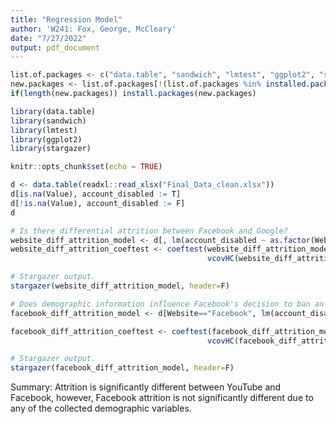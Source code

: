 ```yaml
---
title: "Regression Model"
author: 'W241: Fox, George, McCleary'
date: "7/27/2022"
output: pdf_document
---
```


```r
list.of.packages <- c("data.table", "sandwich", "lmtest", "ggplot2", "stargazer")
new.packages <- list.of.packages[!(list.of.packages %in% installed.packages()[,"Package"])]
if(length(new.packages)) install.packages(new.packages)

library(data.table)
library(sandwich)
library(lmtest)
library(ggplot2) 
library(stargazer)
```

```r
knitr::opts_chunk$set(echo = TRUE)
```

```r
d <- data.table(readxl::read_xlsx("Final_Data_clean.xlsx"))
d[is.na(Value), account_disabled := T]
d[!is.na(Value), account_disabled := F]
d
```
```r
# Is there differential attrition between Facebook and Google?
website_diff_attrition_model <- d[, lm(account_disabled ~ as.factor(Website))]
website_diff_attrition_coeftest <- coeftest(website_diff_attrition_model, 
                                            vcovHC(website_diff_attrition_model))
```
```r
# Stargazer output.
stargazer(website_diff_attrition_model, header=F)
```

```r
# Does demographic information influence Facebook's decision to ban an account?
facebook_diff_attrition_model <- d[Website=="Facebook", lm(account_disabled ~ as.factor(Gender) + as.factor(`Age Group`))]

facebook_diff_attrition_coeftest <- coeftest(facebook_diff_attrition_model, 
                                            vcovHC(facebook_diff_attrition_model))
```

```r
# Stargazer output.
stargazer(facebook_diff_attrition_model, header=F)
```

Summary: Attrition is significantly different between YouTube and Facebook, however, Facebook attrition is not significantly different due to any of the collected demographic variables.
